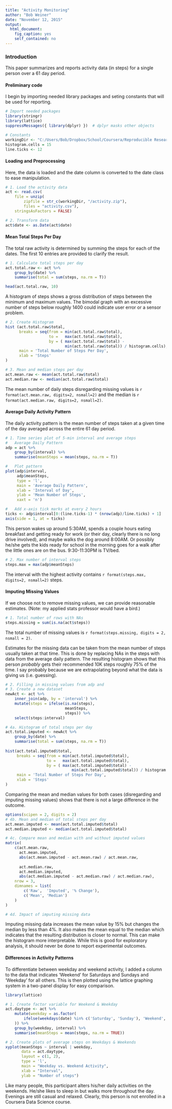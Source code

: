 ```yaml
---
title: "Activity Monitoring"
author: "Bob Weiner"
date: "November 12, 2015"
output: 
  html_document: 
    fig_caption: yes
    self_contained: no
---
```


### Introduction
This paper summarizes and reports activity data (in steps) for a single person over a 61 day period.  

#### Preliminary code
I begin by importing needed library packages and seting constants that will be used for reporting.

```r
# Import needed packages
library(stringr)
library(lattice)
suppressMessages({ library(dplyr) })  # dplyr masks other objects

# Constants
workingDir <- "C:/Users/Bob/Dropbox/School/Coursera/Reproducible Research/RepData_PeerAssessment1"
histogram.cells = 15
line.ticks <- 12

```


#### Loading and Preprocessing
Here, the data is loaded and the date column is converted to the date class to ease manipulation.

```r
# 1. Load the activity data
act <- read.csv(
    file = unzip(
        zipfile = str_c(workingDir, "/activity.zip"), 
        files = "activity.csv"),
    stringsAsFactors = FALSE)

# 2. Transform data
act$date <- as.Date(act$date)
```


#### Mean Total Steps Per Day  
The total raw activity is determined by summing the steps for each of the dates.  The first 10 entries are provided to clarify the result.

```r

# 1. Calculate total steps per day
act.total.raw <- act %>% 
    group_by(date) %>% 
    summarise(total = sum(steps, na.rm = T))

head(act.total.raw, 10)
```


A histogram of steps shows a gross distribution of steps between the minimum and maximum values.  The bimodal graph with an excessive number of steps below roughly 1400 could indicate user error or a sensor problem.  

```r
# 2. Create Histogram
hist (act.total.raw$total,
      breaks = seq(from = min(act.total.raw$total),
                   to =   max(act.total.raw$total), 
                   by = ( max(act.total.raw$total) -
                          min(act.total.raw$total)) / histogram.cells),
      main = 'Total Number of Steps Per Day',
      xlab = 'Steps'
)

```

```r
# 3. Mean and median steps per day
act.mean.raw <- mean(act.total.raw$total)
act.median.raw <- median(act.total.raw$total)

```

The mean number of daily steps disregarding missing values is `r format(act.mean.raw, digits=2, nsmall=2)` and the median is `r format(act.median.raw, digits=2, nsmall=2)`.  

#### Average Daily Activity Pattern
The daily activity pattern is the mean number of steps taken at a given time of the day averaged across the entire 61 day period. 

```r

# 1. Time series plot of 5-min interval and average steps
#   Average Daily Pattern
adp = act %>% 
    group_by(interval) %>% 
    summarise(meanSteps = mean(steps, na.rm = T))

#   Plot pattern
plot(adp$interval,
     adp$meanSteps,
     type = 'l',
     main = 'Average Daily Pattern',
     xlab = 'Interval of Day',
     ylab = 'Mean Number of Steps',
     xaxt = 'n')

#   Add x-axis tick marks at every 2 hours
ticks <- adp$interval[0:(line.ticks-1) * (nrow(adp)/line.ticks) + 1]
axis(side = 1, at = ticks)
```

This person wakes up around 5:30AM, spends a couple hours eating breakfast and getting ready for work (or their day, clearly there is no long drive involved), and maybe walks the dog around 8:00AM. Or possibly he/she gets the kids ready for school in the morning goes for a walk after the little ones are on the bus.  9:30-11:30PM is TV/bed.


```r
# 2. Max number of interval steps
steps.max = max(adp$meanSteps)

```

The interval with the highest activity contains `r format(steps.max, digits=2, nsmall=2)` steps.

#### Imputing Missing Values
If we choose not to remove missing values, we can provide reasonable estimates. (Note: my applied stats professor would have a bird.)

```r
# 1. Total number of rows with NAs
steps.missing = sum(is.na(act$steps))
```

The total number of missing values is `r format(steps.missing, digits = 2, nsmall = 2)`.  

Estimates for the missing data can be taken from the mean number of steps usually taken at that time.  This is done by replacing NAs in the steps with data from the average daily pattern.  The resulting histogram shows that this person *probably* gets their recommended 10K steps roughly 75% of the time. I say probably because we are extrapolating beyond what the data is giving us (i.e. guessing).

```r
# 2. Filling in missing values from adp and
# 3. Create a new dataset
newAct <- act %>% 
    inner_join(adp, by = 'interval') %>%
    mutate(steps = ifelse(is.na(steps),
                          meanSteps,
                          steps)) %>%
    select(steps:interval)

# 4a. Histogram of total steps per day
act.total.imputed <- newAct %>% 
    group_by(date) %>% 
    summarise(total = sum(steps, na.rm = T))
    
hist(act.total.imputed$total,
     breaks = seq(from = min(act.total.imputed$total),
                  to =   max(act.total.imputed$total), 
                  by = ( max(act.total.imputed$total) -
                             min(act.total.imputed$total)) / histogram.cells),
     main = 'Total Number of Steps Per Day',
     xlab = 'Steps'
)  

```

Comparing the mean and median values for both cases (disregarding and imputing missing values) shows that there is not a large difference in the outcome. 

```r
options(scipen = 2, digits = 2)
# 4b. Mean and median of total steps per day
act.mean.imputed <- mean(act.total.imputed$total)
act.median.imputed <- median(act.total.imputed$total)

# 4c. Compare mean and median with and without imputed values 
matrix(
    c(act.mean.raw,     
      act.mean.imputed, 
      abs(act.mean.imputed - act.mean.raw) / act.mean.raw,
      
      act.median.raw, 
      act.median.imputed, 
      abs(act.median.imputed - act.median.raw) / act.median.raw), 
    nrow = 3, 
    dimnames = list(
        c('Raw',  'Imputed', '% Change'),
        c('Mean', 'Median')
    )
)

# 4d. Impact of imputing missing data
```
Imputing missing data increases the mean value by 15% but changes the median by less than 4%.  It also makes the mean equal to the median which indicates that the resulting distribution is closer to normal.  This can make the histogram more interpretable. While this is good for exploratory analysis, it should never be done to report experimental outcomes.


#### Differences in Activity Patterns
To differentiate between weekday and weekend activity, I added a column to the data that indicates 'Weekend' for Saturdays and Sundays and 'Weekday' for all others. This is then plotted using the lattice graphing system in a two-panel display for easy comparison.

```r
library(lattice)

# 1. Create factor variable for Weekend & Weekday
act.daytype <- act %>%
    mutate(weekday = as.factor(
        ifelse(weekdays(date) %in% c('Saturday', 'Sunday'), 'Weekend', 'Weekday')
    )) %>%
    group_by(weekday, interval) %>%
    summarise(meanSteps = mean(steps, na.rm = TRUE))

# 2. Create plots of average steps on Weekdays & Weekends
xyplot(meanSteps ~ interval | weekday,
       data = act.daytype,
       layout = c(1, 2),
       type = 'l', 
       main = "Weekday vs. Weekend Activity",
       xlab = "Interval",
       ylab = "Number of steps")

```

Like many people, this participant alters his/her daily activities on the weekends.  He/she likes to sleep in but walks more throughout the day.  Evenings are still casual and relaxed. Clearly, this person is not enrolled in a Coursera Data Science course.

